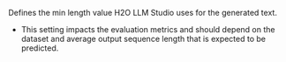 Defines the min length value H2O LLM Studio uses for the generated text.

- This setting impacts the evaluation metrics and should depend on the dataset and average output sequence length that is expected to be predicted.